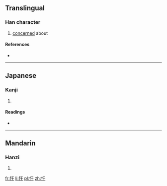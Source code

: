==Translingual==

===Han character===
{{Han char|rn=61|rad=心|as=03|sn=6|four=|canj=心一十 (PMJ)|ids=⿰[[忄]][[干]]}}

# [[concern]]ed about

====References====
* {{Han ref|kx=0376.110|dkj=10320|dj=0702.200|hdz=42271.040|uh=5FD3|ud=24531}}

----

==Japanese==

===Kanji===
{{ja-kanji|grade=|rs=心03}}

# {{defn|lang=ja|sort=心03}}

====Readings====
* {{ja-readings|on=[[かん]] (kan), [[がん]] (gan)|kun=[[きわめる]] (kiwameru), [[おかす]] (okasu)}}

----

==Mandarin==

===Hanzi===
{{cmn-hanzi|pin=[[gān]] ([[gan1]])|wg=kan<sup>1</sup>}}

# {{defn|lang=cmn|sort=心03}}

[[fr:忓]]
[[li:忓]]
[[pl:忓]]
[[zh:忓]]